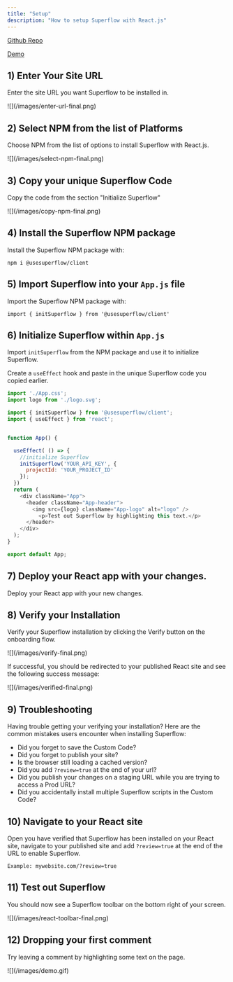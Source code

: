 ```yaml
---
title: "Setup"
description: "How to setup Superflow with React.js"
---
```


[Github Repo](https://github.com/benjvelt/superflow-react)

[Demo](https://superflow-react.vercel.app/?review=true)


## 1) Enter Your Site URL

Enter the site URL you want Superflow to be installed in.

<Frame>
![](/images/enter-url-final.png)
</Frame>


## 2) Select NPM from the list of Platforms

Choose NPM from the list of options to install Superflow with React.js.

<Frame>
![](/images/select-npm-final.png)
</Frame>


## 3) Copy your unique Superflow Code

Copy the code from the section "Initialize Superflow"

<Frame>
![](/images/copy-npm-final.png)
</Frame>

## 4) Install the Superflow NPM package

Install the Superflow NPM package with:

```
npm i @usesuperflow/client
```

## 5) Import Superflow into your `App.js` file

Import the Superflow NPM package with:

```
import { initSuperflow } from '@usesuperflow/client'
```

## 6) Initialize Superflow within `App.js`

Import `initSuperflow` from the NPM package and use it to initialize Superflow.

Create a `useEffect` hook and paste in the unique Superflow code you copied earlier.


```js
import './App.css';
import logo from './logo.svg';

import { initSuperflow } from '@usesuperflow/client';
import { useEffect } from 'react';


function App() {

  useEffect( () => {
    //initialize Superflow
    initSuperflow('YOUR_API_KEY', {
      projectId: 'YOUR_PROJECT_ID'
    });
  })
  return (
    <div className="App">
      <header className="App-header">
        <img src={logo} className="App-logo" alt="logo" />
          <p>Test out Superflow by highlighting this text.</p>
      </header>
    </div>
  );
}

export default App;


```
## 7) Deploy your React app with your changes.

Deploy your React app with your new changes.

## 8) Verify your Installation

Verify your Superflow installation by clicking the Verify button on the onboarding flow.

<Frame>
![](/images/verify-final.png)
</Frame>

If successful, you should be redirected to your published React site and see the following success message:

<Frame>
![](/images/verified-final.png)
</Frame>

## 9) Troubleshooting

Having trouble getting your verifying your installation? Here are the common mistakes users encounter when installing Superflow:

 - Did you forget to save the Custom Code?
 - Did you forget to publish your site?
 - Is the browser still loading a cached version?
 - Did you add `?review=true` at the end of your url?
 - Did you publish your changes on a staging URL while you are trying to access a Prod URL?
 - Did you accidentally install multiple Superflow scripts in the Custom Code?


## 10) Navigate to your React site 

Open you have verified that Superflow has been installed on your React site, navigate to your published site and add `?review=true` at the end of the URL to enable Superflow. 

`Example: mywebsite.com/?review=true`


## 11) Test out Superflow

You should now see a Superflow toolbar on the bottom right of your screen.

<Frame>
![](/images/react-toolbar-final.png)
</Frame>




## 12) Dropping your first comment
Try leaving a comment by highlighting some text on the page.

<Frame>
![](/images/demo.gif)
</Frame>